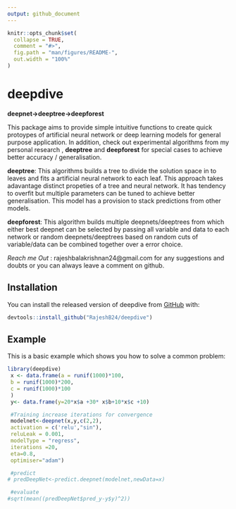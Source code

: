 ```yaml
---
output: github_document
---
```


<!-- README.md is generated from README.Rmd. Please edit that file -->



```r
knitr::opts_chunk$set(
  collapse = TRUE,
  comment = "#>",
  fig.path = "man/figures/README-",
  out.width = "100%"
)
```
# deepdive


**deepnet->deeptree->deepforest**

<!-- badges: start -->
<!-- badges: end -->

This package aims to provide simple intuitive functions to create quick protoypes of artificial neural network or deep learning models for general purpose application. In addition, check out experimental algorithms from my personal research , **deeptree** and **deepforest** for special cases to achieve better accuracy / generalisation.


**deeptree**: This algorithms builds a tree to divide the solution space in to leaves and fits a artificial neural network to each leaf. This approach takes adavantage distinct propeties of a tree and neural network. It has tendency to overfit but multiple parameters can be tuned to achieve better generalisation. This model has a provision to stack predictions from other models.

**deepforest**: This algorithm builds  multiple deepnets/deeptrees from which either best deepnet can be selected by passing all variable and data to each network or random deepnets/deeptrees based on random cuts of variable/data can be combined together over a error choice. 

*Reach me Out* : rajeshbalakrishnan24@gmail.com for any suggestions and doubts or you can always leave a comment on github.


## Installation

You can install the released version of deepdive from [GitHub](https://github.com/RajeshB24/deepdive) with:

``` r
devtools::install_github("RajeshB24/deepdive")
```

## Example

This is a basic example which shows you how to solve a common problem:

```r
library(deepdive)
 x <- data.frame(a = runif(1000)*100,
 b = runif(1000)*200,
 c = runif(1000)*100
 )
 y<- data.frame(y=20*x$a +30* x$b+10*x$c +10)

 #Training increase iterations for convergence
 modelnet<-deepnet(x,y,c(2,2),
 activation = c('relu',"sin"),
 reluLeak = 0.001,
 modelType = "regress",
 iterations =20,
 eta=0.8,
 optimiser="adam")

 #predict
# predDeepNet<-predict.deepnet(modelnet,newData=x)

 #evaluate
#sqrt(mean((predDeepNet$pred_y-y$y)^2))

 

```

